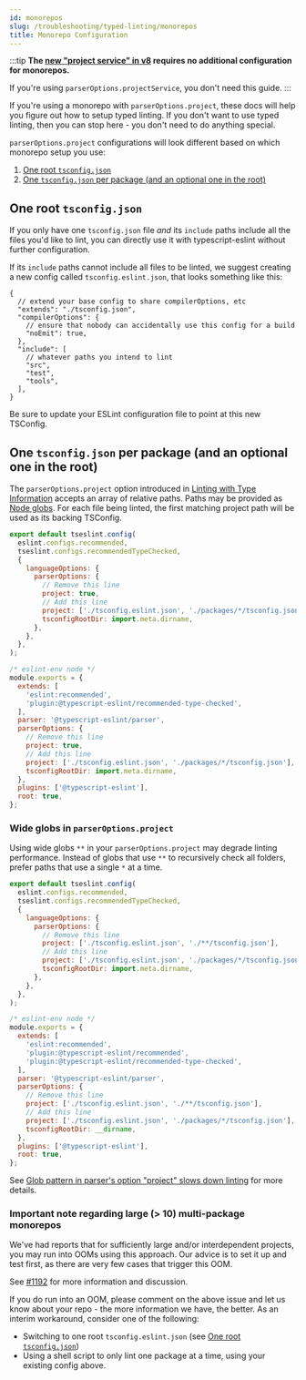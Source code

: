 ```yaml
---
id: monorepos
slug: /troubleshooting/typed-linting/monorepos
title: Monorepo Configuration
---
```



:::tip
**The [new "project service" in v8](/blog/announcing-typescript-eslint-v8-beta#project-service) requires no additional configuration for monorepos.**

If you're using `parserOptions.projectService`, you don't need this guide.
:::

If you're using a monorepo with `parserOptions.project`, these docs will help you figure out how to setup typed linting.
If you don't want to use typed linting, then you can stop here - you don't need to do anything special.

`parserOptions.project` configurations will look different based on which monorepo setup you use:

1. [One root `tsconfig.json`](#one-root-tsconfigjson)
2. [One `tsconfig.json` per package (and an optional one in the root)](#one-tsconfigjson-per-package-and-an-optional-one-in-the-root)

## One root `tsconfig.json`

If you only have one `tsconfig.json` file _and_ its `include` paths include all the files you'd like to lint, you can directly use it with typescript-eslint without further configuration.

If its `include` paths cannot include all files to be linted, we suggest creating a new config called `tsconfig.eslint.json`, that looks something like this:

```jsonc title="tsconfig.eslint.json"
{
  // extend your base config to share compilerOptions, etc
  "extends": "./tsconfig.json",
  "compilerOptions": {
    // ensure that nobody can accidentally use this config for a build
    "noEmit": true,
  },
  "include": [
    // whatever paths you intend to lint
    "src",
    "test",
    "tools",
  ],
}
```

Be sure to update your ESLint configuration file to point at this new TSConfig.

## One `tsconfig.json` per package (and an optional one in the root)

The `parserOptions.project` option introduced in [Linting with Type Information](../typed-linting/index.mdx) accepts an array of relative paths.
Paths may be provided as [Node globs](https://github.com/isaacs/node-glob/blob/f5a57d3d6e19b324522a3fa5bdd5075fd1aa79d1/README.md#glob-primer).
For each file being linted, the first matching project path will be used as its backing TSConfig.

<Tabs groupId="eslint-config">
<TabItem value="Flat Config">

```js title="eslint.config.mjs"
export default tseslint.config(
  eslint.configs.recommended,
  tseslint.configs.recommendedTypeChecked,
  {
    languageOptions: {
      parserOptions: {
        // Remove this line
        project: true,
        // Add this line
        project: ['./tsconfig.eslint.json', './packages/*/tsconfig.json'],
        tsconfigRootDir: import.meta.dirname,
      },
    },
  },
);
```

</TabItem>
<TabItem value="Legacy Config">

```js title=".eslintrc.js"
/* eslint-env node */
module.exports = {
  extends: [
    'eslint:recommended',
    'plugin:@typescript-eslint/recommended-type-checked',
  ],
  parser: '@typescript-eslint/parser',
  parserOptions: {
    // Remove this line
    project: true,
    // Add this line
    project: ['./tsconfig.eslint.json', './packages/*/tsconfig.json'],
    tsconfigRootDir: import.meta.dirname,
  },
  plugins: ['@typescript-eslint'],
  root: true,
};
```

</TabItem>
</Tabs>

### Wide globs in `parserOptions.project`

Using wide globs `**` in your `parserOptions.project` may degrade linting performance.
Instead of globs that use `**` to recursively check all folders, prefer paths that use a single `*` at a time.

<Tabs groupId="eslint-config">
<TabItem value="Flat Config">

```js title="eslint.config.mjs"
export default tseslint.config(
  eslint.configs.recommended,
  tseslint.configs.recommendedTypeChecked,
  {
    languageOptions: {
      parserOptions: {
        // Remove this line
        project: ['./tsconfig.eslint.json', './**/tsconfig.json'],
        // Add this line
        project: ['./tsconfig.eslint.json', './packages/*/tsconfig.json'],
        tsconfigRootDir: import.meta.dirname,
      },
    },
  },
);
```

</TabItem>
<TabItem value="Legacy Config">

```js title=".eslintrc.js"
/* eslint-env node */
module.exports = {
  extends: [
    'eslint:recommended',
    'plugin:@typescript-eslint/recommended',
    'plugin:@typescript-eslint/recommended-type-checked',
  ],
  parser: '@typescript-eslint/parser',
  parserOptions: {
    // Remove this line
    project: ['./tsconfig.eslint.json', './**/tsconfig.json'],
    // Add this line
    project: ['./tsconfig.eslint.json', './packages/*/tsconfig.json'],
    tsconfigRootDir: __dirname,
  },
  plugins: ['@typescript-eslint'],
  root: true,
};
```

</TabItem>
</Tabs>

See [Glob pattern in parser's option "project" slows down linting](https://github.com/typescript-eslint/typescript-eslint/issues/2611) for more details.

### Important note regarding large (> 10) multi-package monorepos

We've had reports that for sufficiently large and/or interdependent projects, you may run into OOMs using this approach.
Our advice is to set it up and test first, as there are very few cases that trigger this OOM.

See [#1192](https://github.com/typescript-eslint/typescript-eslint/issues/1192) for more information and discussion.

If you do run into an OOM, please comment on the above issue and let us know about your repo - the more information we have, the better.
As an interim workaround, consider one of the following:

- Switching to one root `tsconfig.eslint.json` (see [One root `tsconfig.json`](#one-root-tsconfigjson))
- Using a shell script to only lint one package at a time, using your existing config above.
